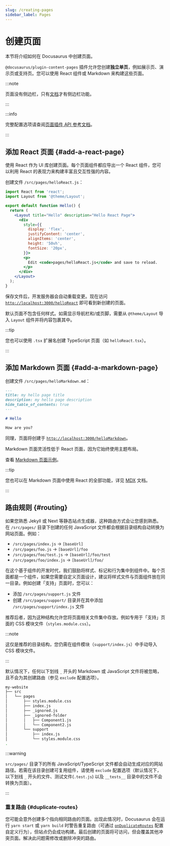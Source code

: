 ```yaml
---
slug: /creating-pages
sidebar_label: Pages
---
```


# 创建页面

本节将介绍如何在 Docusaurus 中创建页面。

`@docusaurus/plugin-content-pages` 插件允许您创建**独立单页**，例如展示页、演示页或支持页。您可以使用 React 组件或 Markdown 来构建这些页面。

:::note

页面没有侧边栏，只有[文档](./docs/docs-introduction.mdx)才有侧边栏功能。

:::

:::info

完整配置选项请查阅[页面插件 API 参考文档](./../api/plugins/plugin-content-pages.mdx)。

:::

## 添加 React 页面 {#add-a-react-page}

使用 React 作为 UI 库创建页面。每个页面组件都应导出一个 React 组件，您可以利用 React 的表现力来构建丰富且交互性强的内容。

创建文件 `/src/pages/helloReact.js`：

```jsx title="/src/pages/helloReact.js"
import React from 'react';
import Layout from '@theme/Layout';

export default function Hello() {
  return (
    <Layout title="Hello" description="Hello React Page">
      <div
        style={{
          display: 'flex',
          justifyContent: 'center',
          alignItems: 'center',
          height: '50vh',
          fontSize: '20px',
        }}>
        <p>
          Edit <code>pages/helloReact.js</code> and save to reload.
        </p>
      </div>
    </Layout>
  );
}
```

保存文件后，开发服务器会自动重载变更。现在访问 [`http://localhost:3000/helloReact`](http://localhost:3000/helloReact) 即可看到新创建的页面。

默认页面不包含任何样式。如需显示导航栏和/或页脚，需要从 `@theme/Layout` 导入 `Layout` 组件并将内容包裹其中。

:::tip

您也可以使用 `.tsx` 扩展名创建 TypeScript 页面（如 `helloReact.tsx`）。

:::

## 添加 Markdown 页面 {#add-a-markdown-page}

创建文件 `/src/pages/helloMarkdown.md`：

```md title="/src/pages/helloMarkdown.md"
---
title: my hello page title
description: my hello page description
hide_table_of_contents: true
---

# Hello

How are you?
```

同理，页面将创建于 [`http://localhost:3000/helloMarkdown`](http://localhost:3000/helloMarkdown)。

Markdown 页面灵活性低于 React 页面，因为它始终使用主题布局。

查看 [Markdown 页面示例](/examples/markdownPageExample)。

:::tip

您也可以在 Markdown 页面中使用 React 的全部功能，详见 [MDX](https://mdxjs.com/) 文档。

:::

## 路由规则 {#routing}

如果您熟悉 Jekyll 或 Next 等静态站点生成器，这种路由方式会让您感到熟悉。在 `/src/pages/` 目录下创建的任何 JavaScript 文件都会根据目录结构自动转换为网站页面。例如：

- `/src/pages/index.js` → `[baseUrl]`
- `/src/pages/foo.js` → `[baseUrl]/foo`
- `/src/pages/foo/test.js` → `[baseUrl]/foo/test`
- `/src/pages/foo/index.js` → `[baseUrl]/foo/`

在这个基于组件的开发时代，我们鼓励将样式、标记和行为集中到组件中。每个页面都是一个组件，如果您需要自定义页面设计，建议将样式文件与页面组件放在同一目录。例如创建「支持」页面时，您可以：

- 添加 `/src/pages/support.js` 文件
- 创建 `/src/pages/support/` 目录并在其中添加 `/src/pages/support/index.js` 文件

推荐后者，因为这种结构允许您将页面相关文件集中存放。例如专用于「支持」页面的 CSS 模块文件（`styles.module.css`）。

:::note

这仅是推荐的目录结构，您仍需在组件模块（`support/index.js`）中手动导入 CSS 模块文件。

:::

默认情况下，任何以下划线 `_` 开头的 Markdown 或 JavaScript 文件将被忽略，且不会为其创建路由（参见 `exclude` 配置选项）。

```bash
my-website
├── src
│   └── pages
│       ├── styles.module.css
│       ├── index.js
│       ├── _ignored.js
│       ├── _ignored-folder
│       │   ├── Component1.js
│       │   └── Component2.js
│       └── support
│           ├── index.js
│           └── styles.module.css
.
```

:::warning

`src/pages/` 目录下的所有 JavaScript/TypeScript 文件都会自动生成对应的网站路径。若需在该目录创建可复用组件，请使用 `exclude` 配置选项（默认情况下，以下划线 `_` 开头的文件、测试文件(`.test.js`) 以及 `__tests__` 目录中的文件不会转换为页面）。

:::

### 重复路由 {#duplicate-routes}

您可能会意外创建多个指向相同路由的页面。出现此情况时，Docusaurus 会在运行 `yarn start` 或 `yarn build` 时警告重复路由（可通过 [`onDuplicateRoutes`](../api/docusaurus.config.js.mdx#onDuplicateRoutes) 配置自定义行为），但站点仍会成功构建。最后创建的页面将可访问，但会覆盖其他冲突页面。解决此问题需修改或删除冲突的路由。